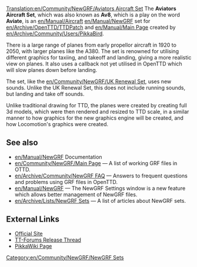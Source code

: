 [[Translation:en/Community/NewGRF/Aviators Aircraft Set]]
{{en/Community/NewGRF/Infobox NewGRF|setname= Aviators Aircraft Set
|screenshot= en/Community/NewGRF/Av8.png
|artist= Pikkabird
|coder= Pikkabird
|focus= en/Community/NewGRF/Addons Aircraft
|homepage= www.pikkarail.com/ttdp/av8/
|homepagename= Aviators Aircraft Set for TTDPatch and OpenTTD
}}
The '''Aviators Aircraft Set''', which was also known as '''Av8''', which is a play on the word '''Aviate''', is an [[en/Manual/Aircraft]] [[en/Manual/NewGRF]] set for [[en/Archive/OpenTTD/TTDPatch]] and [[en/Manual/Main Page]] created by [[en/Archive/Community/Users/PikkaBird]]. 

There is a large range of planes from early propellor aircraft in 1920 to 2050, with larger planes like the A380. The set is renowned for utilising different graphics for taxiing, and takeoff and landing, giving a more realistic view on planes. It also uses a callback not yet utilised in OpenTTD which will slow planes down before landing.

The set, like the [[en/Community/NewGRF/UK Renewal Set]], uses new sounds. Unlike the UK Renewal Set, this does not include running sounds, but landing and take off sounds.

Unlike traditional drawing for TTD, the planes were created by creating full 3d models, which were then rendered and resized to TTD scale, in a similar manner to how graphics for the new graphics engine will be created, and how Locomotion's graphics were created. 

== See also ==
* [[en/Manual/NewGRF]] Documentation
* [[en/Community/NewGRF/Main Page]] &mdash; A list of working GRF files in OTTD.
* [[en/Archive/Community/NewGRF FAQ]] &mdash; Answers to frequent questions and problems using GRF files in OpenTTD.
* [[en/Manual/NewGRF]] &mdash; The NewGRF Settings window is a new feature which allows better management of NewGRF files. 
* [[en/Archive/Lists/NewGRF Sets]] &mdash; A list of articles about NewGRF sets.

==External Links==
*[http://www.pikkarail.com/ttdp/av8/ Official Site]
*[http://www.tt-forums.net/viewtopic.php?t=27993 TT-Forums Release Thread]
*[http://users.tt-forums.net/pikka/wiki/index.php/Aviators_Aircraft_Set PikkaWiki Page]


[[Category:en/Community/NewGRF/NewGRF Sets]]
